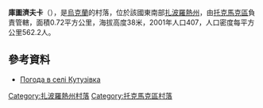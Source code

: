 {{coord|47|13|18|N|35|38|15|E|scale:100000|display=title}}

'''庫圖濟夫卡'''（{{lang-uk|Кутузівка}}），是[[烏克蘭|烏克蘭]]的村落，位於該國東南部[[扎波羅熱州|扎波羅熱州]]，由[[托克馬克區|托克馬克區]]負責管轄，面積0.72平方公里，海拔高度38米，2001年人口407，人口密度每平方公里562.2人。

==參考資料==
* [http://weather.in.ua/ua/zaporozhskaja/12914 Погода в селі Кутузівка] {{Wayback|url=http://weather.in.ua/ua/zaporozhskaja/12914 |date=20090416055707 }}

[[Category:扎波羅熱州村落|Category:扎波羅熱州村落]]
[[Category:托克馬克區村落|Category:托克馬克區村落]]


{{Zaporizhia-geo-stub}}